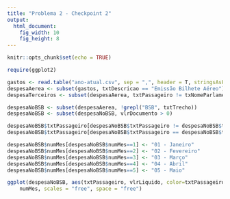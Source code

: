 ```yaml
---
title: "Problema 2 - Checkpoint 2"
output: 
  html_document:
    fig_width: 10
    fig_height: 8
---
```


```r
knitr::opts_chunk$set(echo = TRUE)
```

```r
require(ggplot2)

gastos <- read.table("ano-atual.csv", sep = ",", header = T, stringsAsFactors=FALSE)
despesaAerea <- subset(gastos, txtDescricao == "Emissão Bilhete Aéreo")
despesaTerceiros <- subset(despesaAerea, txtPassageiro != txNomeParlamentar)

despesaNoBSB <- subset(despesaAerea, !grepl("BSB", txtTrecho))
despesaNoBSB <- subset(despesaNoBSB, vlrDocumento > 0)

despesaNoBSB$txtPassageiro[despesaNoBSB$txtPassageiro != despesaNoBSB$txNomeParlamentar] <- "Terceiro"
despesaNoBSB$txtPassageiro[despesaNoBSB$txtPassageiro == despesaNoBSB$txNomeParlamentar] <- "Parlamentar"

despesaNoBSB$numMes[despesaNoBSB$numMes==1] <- "01 - Janeiro"
despesaNoBSB$numMes[despesaNoBSB$numMes==2] <- "02 - Fevereiro"
despesaNoBSB$numMes[despesaNoBSB$numMes==3] <- "03 - Março"
despesaNoBSB$numMes[despesaNoBSB$numMes==4] <- "04 - Abril"
despesaNoBSB$numMes[despesaNoBSB$numMes==5] <- "05 - Maio"

ggplot(despesaNoBSB, aes(txtPassageiro, vlrLiquido, color=txtPassageiro)) +  geom_point(position = position_jitter(width = .8), alpha = .3) + scale_color_manual(values = c("Parlamentar" = 'mediumorchid4','Terceiro' = 'orange')) + labs(title="Bilhetes aéreos de trechos além de BSB", x= "Mês", y="Valor do bilhete em R$", colour="Tipo de passageiro") + facet_grid(. ~
    numMes, scales = "free", space = "free")
```